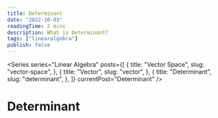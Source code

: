 ```yaml
---
title: Determinant
date: "2022-10-03"
readingTime: 2 mins
description: What is Determinant?
tags: ["linearalgebra"]
publish: false
---
```


<Series
  series="Linear Algebra"
  posts={[
    {
      title: "Vector Space",
      slug: "vector-space",
    },
    {
      title: "Vector",
      slug: "vector",
    },
    {
      title: "Determinant",
      slug: "determinant",
    },
  ]}
  currentPost="Determinant"
/>

# Determinant
